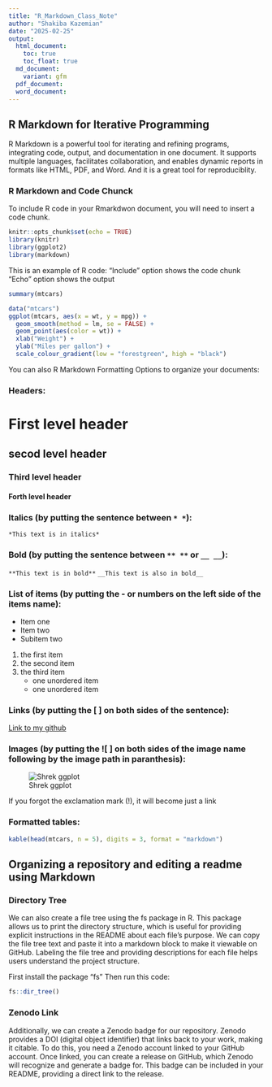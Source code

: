 ```yaml
---
title: "R_Markdown_Class_Note"
author: "Shakiba Kazemian"
date: "2025-02-25"
output:
  html_document:
    toc: true
    toc_float: true
  md_document:
    variant: gfm
  pdf_document:
  word_document:
---
```

## R Markdown for Iterative Programming

R Markdown is a powerful tool for iterating and refining programs, integrating code, output, and documentation in one document. It supports multiple languages, facilitates collaboration, and enables dynamic reports in formats like HTML, PDF, and Word.
And it is a great tool for reproduciblity.

### R Markdown and Code Chunck

To include R code in your Rmarkdwon document, you will need to insert a code chunk.

```r
knitr::opts_chunk$set(echo = TRUE)
library(knitr)
library(ggplot2)
library(markdown)
```


This is an example of R code:
"Include" option shows the code chunk
"Echo" option shows the output
```r
summary(mtcars)
```

```r
data("mtcars")
ggplot(mtcars, aes(x = wt, y = mpg)) +
  geom_smooth(method = lm, se = FALSE) +
  geom_point(aes(color = wt)) +
  xlab("Weight") + 
  ylab("Miles per gallon") +
  scale_colour_gradient(low = "forestgreen", high = "black")
```
You can also R Markdown Formatting Options to organize your documents:

### Headers:

# First level header
## secod level header
### Third level header
#### Forth level header

### Italics (by putting the sentence between `* *`):

`*This text is in italics*`

### Bold (by putting the sentence between `** **` or `__ __`):

`**This text is in bold**`
`__This text is also in bold__`

### List of items (by putting the - or numbers on the left side of the items name):

- Item one
- Item two
 - Subitem two
 
1. the first item
2. the second item
3. the third item
    - one unordered item
    - one unordered item

### Links (by putting the [ ] on both sides of the sentence):
[Link to my github](https://github.com/szk0263/PLPA6820_SK)

### Images (by putting the ![ ] on both sides of the image name following by the image path in paranthesis):

![Shrek ggplot](shrek.jpg)

If you forgot the exclamation mark (!), it will become just a link

### Formatted tables:
```r
kable(head(mtcars, n = 5), digits = 3, format = "markdown")
```

## Organizing a repository and editing a readme using Markdown
### Directory Tree
We can also create a file tree using the fs package in R. This package allows us to print the directory structure, which is useful for providing explicit instructions in the README about each file's purpose. We can copy the file tree text and paste it into a markdown block to make it viewable on GitHub. Labeling the file tree and providing descriptions for each file helps users understand the project structure.

First install the package "fs"
Then run this code:
```r
fs::dir_tree()
```
### Zenodo Link
Additionally, we can create a Zenodo badge for our repository. Zenodo provides a DOI (digital object identifier) that links back to your work, making it citable. To do this, you need a Zenodo account linked to your GitHub account. Once linked, you can create a release on GitHub, which Zenodo will recognize and generate a badge for. This badge can be included in your README, providing a direct link to the release.



